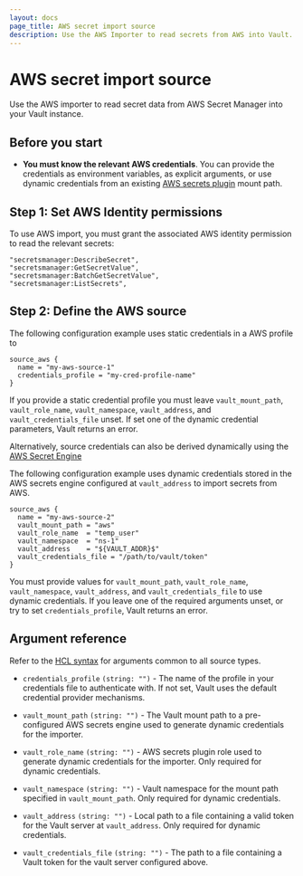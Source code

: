 ```yaml
---
layout: docs
page_title: AWS secret import source
description: Use the AWS Importer to read secrets from AWS into Vault.
---
```


# AWS secret import source

Use the AWS importer to read secret data from AWS Secret Manager into your Vault
instance.

## Before you start
- **You must know the relevant AWS credentials**. You can provide the credentials
  as environment variables, as explicit arguments, or use dynamic credentials
  from an existing [AWS secrets plugin](/vault/docs/secrets/aws) mount path.

## Step 1: Set AWS Identity permissions
To use AWS import, you must grant the associated AWS identity permission to read
the relevant secrets:

```shell-session
"secretsmanager:DescribeSecret",
"secretsmanager:GetSecretValue",
"secretsmanager:BatchGetSecretValue",
"secretsmanager:ListSecrets",
```
## Step 2: Define the AWS source

<Tabs>
<Tab heading="Static credentials">

The following configuration example uses static credentials in a AWS profile to

```hcl  
source_aws {
  name = "my-aws-source-1"
  credentials_profile = "my-cred-profile-name"
}
```

If you provide a static credential profile you must leave `vault_mount_path`, 
`vault_role_name`, `vault_namespace`, `vault_address`, and
`vault_credentials_file` unset. If set one of the dynamic credential parameters,
Vault returns an error.
</Tab>
<Tab heading="Dynamic credentials">

Alternatively, source credentials can also be derived dynamically using the [AWS Secret Engine](/vault/docs/secrets/aws#sts-session-tokens)

The following configuration example uses dynamic credentials stored in the
AWS secrets engine configured at `vault_address` to import secrets from AWS.

```hcl
source_aws {
  name = "my-aws-source-2"
  vault_mount_path = "aws"
  vault_role_name  = "temp_user"
  vault_namespace  = "ns-1"
  vault_address    = "${VAULT_ADDR}$"
  vault_credentials_file = "/path/to/vault/token"
}
```
You must provide values for `vault_mount_path`, `vault_role_name`,
`vault_namespace`, `vault_address`, and `vault_credentials_file` to use dynamic
credentials. If you leave one of the required arguments unset, or try to set
`credentials_profile`, Vault returns an error.

</Tab>
</Tabs>

## Argument reference

Refer to the [HCL syntax](/vault/docs/import#hcl-syntax-1) for arguments common to all source types.

- `credentials_profile` `(string: "")` - The name of the profile in your credentials file to authenticate with.
  If not set, Vault uses the default credential provider mechanisms.

- `vault_mount_path` `(string: "")` - The Vault mount path to a pre-configured AWS
  secrets engine used to generate dynamic credentials for the importer.

- `vault_role_name` `(string: "")` - AWS secrets plugin role used to generate
  dynamic credentials for the importer. Only required for dynamic credentials.

- `vault_namespace` `(string: "")` - Vault namespace for the mount path
  specified in `vault_mount_path`. Only required for dynamic credentials.

- `vault_address` `(string: "")` - Local path to a file containing a
  valid token for the Vault server at `vault_address`. Only required for dynamic
  credentials.

- `vault_credentials_file` `(string: "")` - The path to a file containing a Vault token for the vault server configured above.